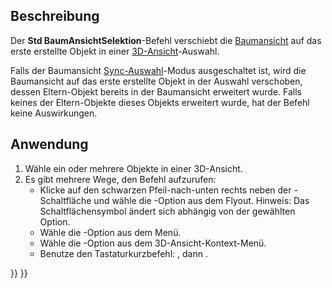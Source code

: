 <languages/>

{{Docnav/de
|[[Std_TreeDrag/de| BaumZiehen]]
|[[Std_SelBack/de|AuswahlZurück]]
|[[Std_View_Menu/de|Std Menü Ansicht]]
|IconL=Std_TreeDrag.svg
|IconR=Std_SelBack.svg
|IconC=Freecad.svg
}}

{{GuiCommand/de
|Name=Std TreeSelection
|Name/de=Std BaumAnsichtSelektion
|MenuLocation=View → BaumAnsicht-Aktionen → Gehe zu Selektion
|Workbenches=Alle
|Shortcut={{KEY|T}} {{KEY|G}}
|Version=0.19
}}

<span id="Description"></span>
==Beschreibung==

Der '''Std BaumAnsichtSelektion'''-Befehl verschiebt die [[Tree_view/de|Baumansicht]] auf das erste erstellte Objekt in einer [[3D_view/de|3D-Ansicht]]-Auswahl.

Falls der Baumansicht [[Std_TreeSyncSelection/de|Sync-Auswahl]]-Modus ausgeschaltet ist, wird die Baumansicht auf das erste erstellte Objekt in der Auswahl verschoben, dessen Eltern-Objekt bereits in der Baumansicht erweitert wurde. Falls keines der Eltern-Objekte dieses Objekts erweitert wurde, hat der Befehl keine Auswirkungen.

<span id="Usage"></span>
==Anwendung==

# Wähle ein oder mehrere Objekte in einer 3D-Ansicht.
# Es gibt mehrere Wege, den Befehl aufzurufen:
#* Klicke auf den schwarzen Pfeil-nach-unten rechts neben der {{Button|[[Image:Std_TreeSyncView.svg|16px]]}}-Schaltfläche und wähle die {{MenuCommand|[[Image:Std_TreeSelection.svg|16px]] Gehe zu Selektion}}-Option aus dem Flyout. Hinweis: Das Schaltflächensymbol ändert sich abhängig von der gewählten Option.
#* Wähle die {{MenuCommand|Ansicht → BaumAnsicht-Aktionen → [[Image:Std_TreeSelection.svg|16px]] Gehe zu Selektion}}-Option aus dem Menü.
#* Wähle die {{MenuCommand|[[Image:Std_TreeSelection.svg|16px]] Gehe zu Selektion}}-Option aus dem 3D-Ansicht-Kontext-Menü.
#* Benutze den Tastaturkurzbefehl: {{KEY|T}}, dann {{KEY|G}}.


{{Docnav/de
|[[Std_TreeDrag/de| BaumZiehen]]
|[[Std_SelBack/de|AuswahlZurück]]
|[[Std_View_Menu/de|Std Menü Ansicht]]
|IconL=Std_TreeDrag.svg
|IconR=Std_SelBack.svg
|IconC=Freecad.svg
}}

{{Std_Base_navi{{#translation:}}}}
{{Userdocnavi{{#translation:}}}}